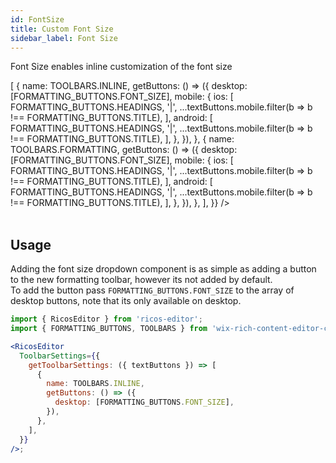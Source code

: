 ```yaml
---
id: FontSize
title: Custom Font Size
sidebar_label: Font Size
---
```



Font Size enables inline customization of the font size

<div className="card">
  <RicosEditorWithMobile
    content={createContent('Highlight anywhere in the text and set the font size !')}
    placeholder={'Type here!'}
    experiments={{ newFormattingToolbar: { enabled: true, value: 'true' } }}
    ToolbarSettings={{
      getToolbarSettings: ({ textButtons }) => [
        {
          name: TOOLBARS.INLINE,
          getButtons: () => ({
            desktop: [FORMATTING_BUTTONS.FONT_SIZE],
            mobile: {
              ios: [
                FORMATTING_BUTTONS.HEADINGS,
                '|',
                ...textButtons.mobile.filter(b => b !== FORMATTING_BUTTONS.TITLE),
              ],
              android: [
                FORMATTING_BUTTONS.HEADINGS,
                '|',
                ...textButtons.mobile.filter(b => b !== FORMATTING_BUTTONS.TITLE),
              ],
            },
          }),
        },
        {
          name: TOOLBARS.FORMATTING,
          getButtons: () => ({
            desktop: [FORMATTING_BUTTONS.FONT_SIZE],
            mobile: {
              ios: [
                FORMATTING_BUTTONS.HEADINGS,
                '|',
                ...textButtons.mobile.filter(b => b !== FORMATTING_BUTTONS.TITLE),
              ],
              android: [
                FORMATTING_BUTTONS.HEADINGS,
                '|',
                ...textButtons.mobile.filter(b => b !== FORMATTING_BUTTONS.TITLE),
              ],
            },
          }),
        },
      ],
    }}
  />
</div>
<br />

## Usage

Adding the font size dropdown component is as simple as adding a button to the new formatting toolbar, however its not added by default. <br />
To add the button pass `FORMATTING_BUTTONS.FONT_SIZE` to the array of desktop buttons, note that its only available on desktop.

```jsx
import { RicosEditor } from 'ricos-editor';
import { FORMATTING_BUTTONS, TOOLBARS } from 'wix-rich-content-editor-common';

<RicosEditor
  ToolbarSettings={{
    getToolbarSettings: ({ textButtons }) => [
      {
        name: TOOLBARS.INLINE,
        getButtons: () => ({
          desktop: [FORMATTING_BUTTONS.FONT_SIZE],
        }),
      },
    ],
  }}
/>;
```
